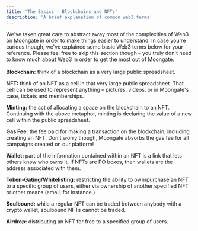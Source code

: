 ```yaml
---
title: 'The Basics - Blockchains and NFTs'
description: 'A brief explanation of common web3 terms'
---
```

We've taken great care to abstract away most of the complexities of Web3 on Moongate in order to make things easier to understand. In case you're curious though, we've explained some basic Web3 terms below for your reference. Please feel free to skip this section though – you truly don't need to know much about Web3 in order to get the most out of Moongate.
<br/>
<br/>
**Blockchain:** think of a blockchain as a very large public spreadsheet.

**NFT:** think of an NFT as a cell in that very large public spreadsheet. That cell can be used to represent anything – pictures, videos, or in Moongate's case, tickets and memberships.

**Minting:** the act of allocating a space on the blockchain to an NFT. Continuing with the above metaphor, minting is declaring the value of a new cell within the public spreadsheet.

**Gas Fee:** the fee paid for making a transaction on the blockchain, including creating an NFT. Don't worry though, Moongate absorbs the gas fee for all campaigns created on our platform!

**Wallet:** part of the information contained within an NFT is a link that lets others know who owns it. If NFTs are PO boxes, then wallets are the address associated with them.

**Token-Gating/Whitelisting:** restricting the ability to own/purchase an NFT to a specific group of users, either via ownership of another specified NFT or other means (email, for instance.)

**Soulbound:** while a regular NFT can be traded between anybody with a crypto wallet, soulbound NFTs cannot be traded.

**Airdrop:** distributing an NFT for free to a specified group of users.